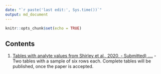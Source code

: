 ```yaml
---
date: "`r paste('last edit:', Sys.time())`" 
output: md_document
---
```


```r
knitr::opts_chunk$set(echo = TRUE)
```

## Contents

 1. [Tables with analyte values from Shirley et al., 2020, - Submitted) ....](https://uashogeschoolutrecht.github.io/kinetics_tables.html) - Two tables with a sample of six rows each. Complete tables will be published, once the paper is accepted.